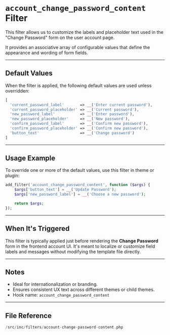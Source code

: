 # `account_change_password_content` Filter

This filter allows us to customize the labels and placeholder text used in the "Change Password" form on the user account page.

It provides an associative array of configurable values that define the appearance and wording of form fields.

---

## Default Values

When the filter is applied, the following default values are used unless overridden:

```php
[
  'current_password_label'       => __('Enter current password'),
  'current_password_placeholder' => __('Current password'),
  'new_password_label'           => __('Enter password'),
  'new_password_placeholder'     => __('New password'),
  'confirm_password_label'       => __('Confirm new password'),
  'confirm_password_placeholder' => __('Confirm new password'),
  'button_text'                  => __('Change password')
]
```

---

## Usage Example

To override one or more of the default values, use this filter in theme or plugin:

```php
add_filter('account_change_password_content', function ($args) {
    $args['button_text'] = __('Update Password');
    $args['new_password_label'] = __('Choose a new password');

    return $args;
});
```

---

## When It's Triggered

This filter is typically applied just before rendering the **Change Password** form in the frontend account UI. It's meant to localize or customize field labels and messages without modifying the template file directly.

---

## Notes

-   Ideal for internationalization or branding.
-   Ensures consistent UX text across different themes or child themes.
-   Hook name: `account_change_password_content`

---

## File Reference

```php
/src/inc/filters/account-change-password-content.php
```
